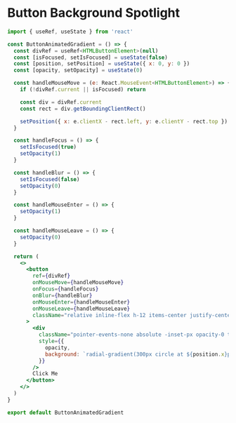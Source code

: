 
# Button Background Spotlight



<ComponentPlayground isCentered name="button-background-spotlight" />


````jsx showLineNumbers
import { useRef, useState } from 'react'

const ButtonAnimatedGradient = () => {
  const divRef = useRef<HTMLButtonElement>(null)
  const [isFocused, setIsFocused] = useState(false)
  const [position, setPosition] = useState({ x: 0, y: 0 })
  const [opacity, setOpacity] = useState(0)

  const handleMouseMove = (e: React.MouseEvent<HTMLButtonElement>) => {
    if (!divRef.current || isFocused) return

    const div = divRef.current
    const rect = div.getBoundingClientRect()

    setPosition({ x: e.clientX - rect.left, y: e.clientY - rect.top })
  }

  const handleFocus = () => {
    setIsFocused(true)
    setOpacity(1)
  }

  const handleBlur = () => {
    setIsFocused(false)
    setOpacity(0)
  }

  const handleMouseEnter = () => {
    setOpacity(1)
  }

  const handleMouseLeave = () => {
    setOpacity(0)
  }

  return (
    <>
      <button
        ref={divRef}
        onMouseMove={handleMouseMove}
        onFocus={handleFocus}
        onBlur={handleBlur}
        onMouseEnter={handleMouseEnter}
        onMouseLeave={handleMouseLeave}
        className="relative inline-flex h-12 items-center justify-center overflow-hidden rounded-md border border-slate-800 bg-gradient-to-r from-slate-900 to-slate-950 px-6 font-medium text-slate-300 shadow-2xl transition-colors focus:outline-none focus:ring-2 focus:ring-slate-400 focus:ring-offset-2 focus:ring-offset-slate-50"
      >
        <div
          className="pointer-events-none absolute -inset-px opacity-0 transition duration-300"
          style={{
            opacity,
            background: `radial-gradient(300px circle at ${position.x}px ${position.y}px, rgba(255,255,255,.1), #0000000f)`
          }}
        />
        Click Me
      </button>
    </>
  )
}

export default ButtonAnimatedGradient
````
